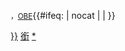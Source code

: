 <span style="font-size:smaller">，[[大英帝國勳章|OBE]]</span><includeonly>{{#ifeq: {{{1|}}} | nocat | | [[Category:OBE勳銜|{{{1|{{PAGENAME}}}}}]] }}</includeonly><noinclude>
[[Category:人物模板|銜]]
[[Category:OBE勳銜|*]]</noinclude>